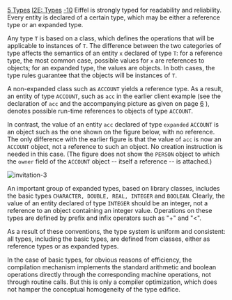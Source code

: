 [[Property:title|5 Types]]
[[Property:link_title|I2E: Types]]
[[Property:weight|-10]]
Eiffel is strongly typed for readability and reliability. Every entity is declared of a certain type, which may be either a reference type or an expanded type. 

Any type <code> T </code> is based on a class, which defines the operations that will be applicable to instances of <code> T </code>. The difference between the two categories of type affects the semantics of an entity <code> x </code> declared of type <code> T </code>: for a reference type, the most common case, possible values for <code> x </code> are references to objects; for an expanded type, the values are objects. In both cases, the type rules guarantee that the objects will be instances of <code> T </code>. 

A non-expanded class such as <code> ACCOUNT </code> yields a reference type. As a result, an entity of type <code> ACCOUNT </code>, such as <code> acc </code> in the earlier client example (see the declaration of <code> acc </code> and the accompanying picture as given on page [[Invitation to Eiffel|6]] ), denotes possible run-time references to objects of type <code> ACCOUNT </code>. 

In contrast, the value of an entity <code> acc </code> declared of type <code> expanded  </code> <code> ACCOUNT </code> is an object such as the one shown on the figure below, with no reference. The only difference with the earlier figure is that the value of <code> acc </code> is now an <code> ACCOUNT </code> object, not a reference to such an object. No creation instruction is needed in this case. (The figure does not show the <code> PERSON </code> object to which the <code> owner </code> field of the <code> ACCOUNT </code> object -- itself a reference -- is attached.) 
 [[Image:invitation-3]]  
An important group of expanded types, based on library classes, includes the basic types <code> CHARACTER, DOUBLE, REAL, INTEGER </code> and <code> BOOLEAN </code>. Clearly, the value of an entity declared of type <code> INTEGER </code> should be an integer, not a reference to an object containing an integer value. Operations on these types are defined by prefix and infix operators such as "+" and "<". 

As a result of these conventions, the type system is uniform and consistent: all types, including the basic types, are defined from classes, either as reference types or as expanded types. 

In the case of basic types, for obvious reasons of efficiency, the compilation mechanism implements the standard arithmetic and boolean operations directly through the corresponding machine operations, not through routine calls. But this is only a compiler optimization, which does not hamper the conceptual homogeneity of the type edifice. 




